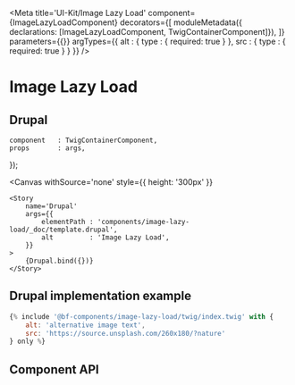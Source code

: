 
<Meta
    title='UI-Kit/Image Lazy Load'
    component={ImageLazyLoadComponent}
    decorators={[
        moduleMetadata({ declarations: [ImageLazyLoadComponent, TwigContainerComponent]}),
    ]}
    parameters={{}}
    argTypes={{
        alt : {
            type : { required: true }
        },
        src : {
            type : { required: true }
        }
    }}
/>

# Image Lazy Load

## Drupal

    component   : TwigContainerComponent,
    props       : args,
});

<Canvas withSource='none'
        style={{ height: '300px' }}
>
    <Story
        name='Drupal'
        args={{
            elementPath : 'components/image-lazy-load/_doc/template.drupal',
            alt         : 'Image Lazy Load',
        }}
    >
        {Drupal.bind({})}
    </Story>
</Canvas>


## Drupal implementation example

```jsx
{% include '@bf-components/image-lazy-load/twig/index.twig' with {
    alt: 'alternative image text',
    src: 'https://source.unsplash.com/260x180/?nature'
} only %}
```

## Component API

<ArgsTable of={ImageLazyLoadComponent} />